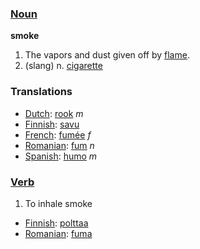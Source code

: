 === [[Noun]] ===

'''smoke'''

#The vapors and dust given off by [[flame]].
# (slang) n. [[cigarette]]

=== Translations ===
*[[Dutch]]: [[rook]] ''m''
*[[Finnish]]: [[savu]]
*[[French]]: [[fumée]] ''f''
*[[Romanian]]: [[fum]] ''n''
*[[Spanish]]: [[humo]] ''m''

=== [[Verb]] ===

#To inhale smoke

*[[Finnish]]: [[polttaa]]
*[[Romanian]]: [[fuma]]